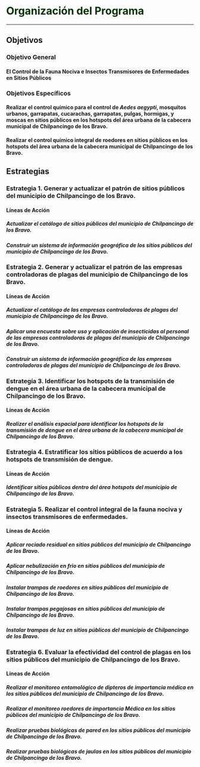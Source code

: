 # **<span style="color:#003300;">Organización del Programa </span>** {#organizacion-programa}

---

## **Objetivos**

### **Objetivo General**

#### El Control de la Fauna Nociva e Insectos Transmisores de Enfermedades en Sitios Públicos

### **Objetivos Específicos**

#### Realizar el control químico para el control de *Aedes aegypti*, mosquitos urbanos, garrapatas, cucarachas, garrapatas, pulgas, hormigas, y moscas en sitios públicos en los hotspots del área urbana de la cabecera municipal de Chilpancingo de los Bravo.

#### Realizar el control químico integral de roedores en sitios públicos en los hotspots del área urbana de la cabecera municipal de Chilpancingo de los Bravo.


## **Estrategias**

### **Estrategia 1**. Generar y actualizar el patrón de sitios públicos del municipio de Chilpancingo de los Bravo.

#### **Líneas de Acción**

##### Actualizar el catálogo de sitios públicos del municipio de Chilpancingo de los Bravo.

##### Construir un sistema de información geográfica de los sitios públicos del municipio de Chilpancingo de los Bravo.


### **Estrategia 2**. Generar y actualizar el patrón de las empresas controladoras de plagas del municipio de Chilpancingo de los Bravo.

#### **Líneas de Acción**

##### Actualizar el catálogo de las empresas controladoras de plagas del municipio de Chilpancingo de los Bravo.

##### Aplicar una encuesta sobre uso y aplicación de insecticidas al personal de las empresas controladoras de plagas del municipio de Chilpancingo de los Bravo.

##### Construir un sistema de información geográfica de las empresas controladoras de plagas del municipio de Chilpancingo de los Bravo.

### **Estrategía 3**. Identificar los hotspots de la transmisión de dengue en el área urbana de la cabecera municipal de Chilpancingo de los Bravo.

#### **Líneas de Acción**

##### Realizer el análisis espacial para identificar los hotspots de la transmisión de dengue en el área urbana de la cabecera municipal de Chilpancingo de los Bravo.


### **Estrategía 4**. Estratificar los sitios públicos de acuerdo a los hotspots de transmisión de dengue.

#### **Líneas de Acción**

##### Identificar sitios públicos dentro del área hotspots del municipio de Chilpancingo de los Bravo.


### **Estrategia 5**. Realizar el control integral de la fauna nociva y insectos transmisores de enfermedades.

#### **Líneas de Acción**

##### Aplicar rociado residual en sitios públicos del municipio de Chilpancingo de los Bravo.

##### Aplicar nebulización en frio en sitios públicos del municipio de Chilpancingo de los Bravo.

##### Instalar trampas de roedores en sitios públicos del municipio de Chilpancingo de los Bravo.

##### Instalar trampas pegajosas en sitios públicos del municipio de Chilpancingo de los Bravo.

##### Instalar trampas de luz en sitios públicos del municipio de Chilpancingo de los Bravo.


### **Estrategia 6**. Evaluar la efectividad del control de plagas en los sitios públicos del municipio de Chilpancingo de los Bravo.

#### **Líneas de Acción**

##### Realizar el monitoreo entomológico de dipteros de importancia médica en los sitios públicos del municipio de Chilpancingo de los Bravo.

##### Realizar el monitoreo roedores de importancia Médica en los sitios públicos del municipio de Chilpancingo de los Bravo.

##### Realizar pruebas biológicas de pared en los sitios públicos del municipio de Chilpancingo de los Bravo.

##### Realizar pruebas biológicas de jaulas en los sitios públicos del municipio de Chilpancingo de los Bravo.








